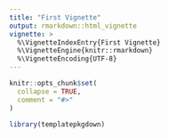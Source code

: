 ```yaml
---
title: "First Vignette"
output: rmarkdown::html_vignette
vignette: >
  %\VignetteIndexEntry{First Vignette}
  %\VignetteEngine{knitr::rmarkdown}
  %\VignetteEncoding{UTF-8}
---
```


```r
knitr::opts_chunk$set(
  collapse = TRUE,
  comment = "#>"
)
```

```r
library(templatepkgdown)
```
